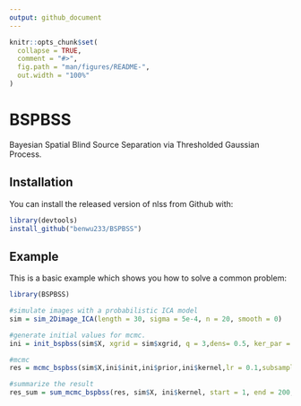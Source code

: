 ```yaml
---
output: github_document
---
```


<!-- README.md is generated from README.Rmd. Please edit that file -->

```r
knitr::opts_chunk$set(
  collapse = TRUE,
  comment = "#>",
  fig.path = "man/figures/README-",
  out.width = "100%"
)
```
# BSPBSS

<!-- badges: start -->
<!-- badges: end -->

Bayesian Spatial Blind Source Separation via Thresholded Gaussian Process.

## Installation

You can install the released version of nlss from Github with:

``` r
library(devtools)
install_github("benwu233/BSPBSS")
```

## Example

This is a basic example which shows you how to solve a common problem:

```r
library(BSPBSS)

#simulate images with a probabilistic ICA model
sim = sim_2Dimage_ICA(length = 30, sigma = 5e-4, n = 20, smooth = 0)

#generate initial values for mcmc.
ini = init_bspbss(sim$X, xgrid = sim$xgrid, q = 3,dens= 0.5, ker_par = c(0.1,10), num_eigen = 50 )

#mcmc
res = mcmc_bspbss(sim$X,ini$init,ini$prior,ini$kernel,lr = 0.1,subsample_n = 0.5, subsample_p = 0.5,n.iter = 5000,n.burn_in = 3000,thin = 10,show_step = 1000)

#summarize the result
res_sum = sum_mcmc_bspbss(res, sim$X, ini$kernel, start = 1, end = 200, select_p = 0.8)



```
